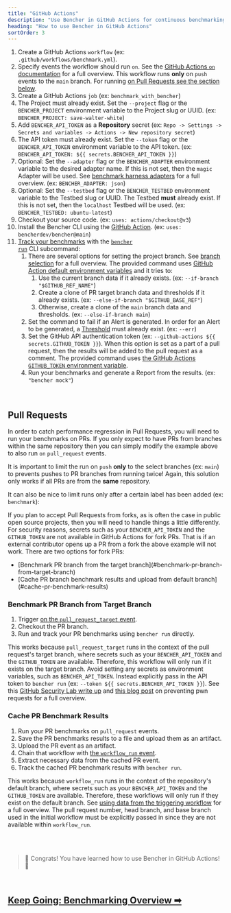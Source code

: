 ```yaml
---
title: "GitHub Actions"
description: "Use Bencher in GitHub Actions for continuous benchmarking on pull requests"
heading: "How to use Bencher in GitHub Actions"
sortOrder: 3
---
```



<GitHubActions1 />

1. Create a GitHub Actions `workflow` (ex: `.github/workflows/benchmark.yml`).
2. Specify events the workflow should run `on`. See the [GitHub Actions `on` documentation](https://docs.github.com/en/actions/using-workflows/workflow-syntax-for-github-actions#on) for a full overview. This workflow runs **only** on `push` events to the `main` branch. For running [on Pull Requests see the section below](#pull-requests).
3. Create a GitHub Actions `job` (ex: `benchmark_with_bencher`)
4. The Project must already exist. Set the `--project` flag or the `BENCHER_PROJECT` environment variable to the Project slug or UUID. (ex: `BENCHER_PROJECT: save-walter-white`)
5. Add `BENCHER_API_TOKEN` as a **Repository** secret (ex: `Repo -> Settings -> Secrets and variables -> Actions -> New repository secret`)
6. The API token must already exist. Set the `--token` flag or the `BENCHER_API_TOKEN` environment variable to the API token. (ex: `BENCHER_API_TOKEN: ${{ secrets.BENCHER_API_TOKEN }}`)
7. Optional: Set the `--adapter` flag or the `BENCHER_ADAPTER` environment variable to the desired adapter name. If this is not set, then the `magic` Adapter will be used. See [benchmark harness adapters](/docs/explanation/adapters) for a full overview. (ex: `BENCHER_ADAPTER: json`)
8. Optional: Set the `--testbed` flag or the `BENCHER_TESTBED` environment variable to the Testbed slug or UUID. The Testbed **must** already exist. If this is not set, then the `localhost` Testbed will be used. (ex: `BENCHER_TESTBED: ubuntu-latest`)
9. Checkout your source code. (ex: `uses: actions/checkout@v3`)
10. Install the Bencher CLI using the [GitHub Action](https://github.com/marketplace/actions/bencher-cli). (ex: `uses: bencherdev/bencher@main`)
11. [Track your benchmarks](/docs/how-to/track-benchmarks) with the <code><a href="/docs/explanation/bencher-run">bencher run</a></code> CLI subcommand:
    1. There are several options for setting the project branch. See [branch selection](/docs/how-to/branch-selection) for a full overview. The provided command uses [GitHub Action default environment variables](https://docs.github.com/en/actions/learn-github-actions/variables#default-environment-variables) and it tries to:
        1. Use the current branch data if it already exists. (ex: `--if-branch "$GITHUB_REF_NAME"`)
        2. Create a clone of PR target branch data and thresholds if it already exists. (ex: `--else-if-branch "$GITHUB_BASE_REF"`)
        3. Otherwise, create a clone of the `main` branch data and thresholds. (ex: `--else-if-branch main`)
    2. Set the command to fail if an Alert is generated. In order for an Alert to be generated, a [Threshold](/docs/explanation/thresholds) must already exist. (ex: `--err`)
    3. Set the GitHub API authentication token (ex: `--github-actions ${{ secrets.GITHUB_TOKEN }}`). When this option is set as a part of a pull request, then the results will be added to the pull request as a comment. The provided command uses [the GitHub Actions `GITHUB_TOKEN` environment variable](https://docs.github.com/en/actions/security-guides/automatic-token-authentication).
    4. Run your benchmarks and generate a Report from the results. (ex: `"bencher mock"`)

<br/>

## Pull Requests

In order to catch performance regression in Pull Requests, you will need to run your benchmarks on PRs.
If you only expect to have PRs from branches within the same repository then you can simply modify the example above to also run `on` `pull_request` events.

<GitHubActions2 />

It is important to limit the run on `push` **only** to the select branches (ex: `main`)
to prevents pushes to PR branches from running twice!
Again, this solution only works if all PRs are from the **same** repository.

It can also be nice to limit runs only after a certain label has been added (ex: `benchmark`):

<GitHubActions2Label />

If you plan to accept Pull Requests from forks, as is often the case in public open source projects,
then you will need to handle things a little differently.
For security reasons, secrets such as your `BENCHER_API_TOKEN` and the `GITHUB_TOKEN` are not available in GitHub Actions for fork PRs.
That is if an external contributor opens up a PR from a fork the above example will not work.
There are two options for fork PRs:

<ul>
  <li>[Benchmark PR branch from the target branch](#benchmark-pr-branch-from-target-branch)</li>
  <li>[Cache PR branch benchmark results and upload from default branch](#cache-pr-benchmark-results)</li>
</ul>

### Benchmark PR Branch from Target Branch

1. Trigger [on the `pull_request_target` event](https://docs.github.com/en/actions/using-workflows/events-that-trigger-workflows#pull_request_target).
2. Checkout the PR branch.
3. Run and track your PR benchmarks using `bencher run` directly.

This works because `pull_request_target` runs in the context of the pull request's target branch,
where secrets such as your `BENCHER_API_TOKEN` and the `GITHUB_TOKEN` are available.
Therefore, this workflow will only run if it exists on the target branch.
Avoid setting any secrets as environment variables, such as `BENCHER_API_TOKEN`.
Instead explicitly pass in the API token to `bencher run` (ex: `--token ${{ secrets.BENCHER_API_TOKEN }}`).
See this [GitHub Security Lab write up](https://securitylab.github.com/research/github-actions-preventing-pwn-requests/)
and [this blog post](https://nathandavison.com/blog/github-actions-and-the-threat-of-malicious-pull-requests)
on preventing pwn requests for a full overview.

<GitHubActions3 />

### Cache PR Benchmark Results

1. Run your PR benchmarks on `pull_request` events.
1. Save the PR benchmarks results to a file and upload them as an artifact.
1. Upload the PR event as an artifact.
1. Chain that workflow with [the `workflow_run` event](https://docs.github.com/en/actions/using-workflows/events-that-trigger-workflows#workflow_run).
1. Extract necessary data from the cached PR event.
1. Track the cached PR benchmark results with `bencher run`.

This works because `workflow_run` runs in the context of the repository's default branch,
where secrets such as your `BENCHER_API_TOKEN` and the `GITHUB_TOKEN` are available.
Therefore, these workflows will only run if they exist on the default branch.
See [using data from the triggering workflow](https://docs.github.com/en/actions/using-workflows/events-that-trigger-workflows#using-data-from-the-triggering-workflow) for a full overview.
The pull request number, head branch, and base branch used in the initial workflow must be explicitly passed in since they are not available within `workflow_run`.

<GitHubActions4 />

<br/>
<br/>

> 🐰 Congrats! You have learned how to use Bencher in GitHub Actions! 🎉

<br/>

<h2><a href="/docs/explanation/benchmarking">Keep Going: Benchmarking Overview ➡</a></h2>
